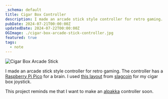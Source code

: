 ```yaml
---
_schema: default
title: Cigar Box Controller
description: I made an arcade stick style controller for retro gaming.
pubDate: 2024-07-21T00:00:00Z
updatedDate: 2024-07-22T00:00:00Z
OGImage: ./cigar-box-arcade-stick-controller.jpg
featured: true
tags:
  - note
---
```


![Cigar Box Arcade Stick](./cigar-box-arcade-stick-controller.jpg)

I made an arcade stick style controller for retro gaming. The controller has a [Raspberry Pi Pico](https://amzn.to/4bNyHks) for a brain. I used [this layout](https://slagcoin.com/joystick/layout/horis36_l.png) from [slagcoin](https://slagcoin.com/joystick/layout.html) for my cigar box joystick.

This project reminds me that I want to make an [alpakka](https://inputlabs.io/alpakka) controller soon.

